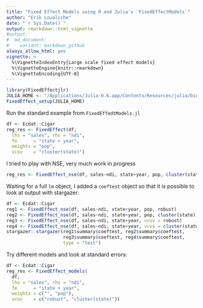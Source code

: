 ```yaml
---
title: "Fixed Effect Models using R and Julia's `FixedEffectModels`"
author: "Erik Loualiche"
date: "`r Sys.Date()`"
output: rmarkdown::html_vignette
#output:
#  md_document:
#    variant: markdown_github
always_allow_html: yes
vignette: >
  %\VignetteIndexEntry{Large scale fixed effect models}
  %\VignetteEngine{knitr::rmarkdown}
  %\VignetteEncoding{UTF-8}
---
```




```r
library(FixedEffectjlr)
JULIA_HOME <- "/Applications/Julia-0.6.app/Contents/Resources/julia/bin/"
FixedEffect_setup(JULIA_HOME)
```
 
Run the standard example from `FixedEffedtModels.jl`

```r
df <- Ecdat::Cigar
reg_res <- FixedEffect(df,
  lhs = "sales", rhs = "ndi",
  fe      = "state + year",
  weights = "pop",
  vcov    = "cluster(state)")
```

I tried to play with NSE, very much work in progress
```r
reg_res <- FixedEffect_nse(df, sales~ndi, state+year, pop, cluster(state))
```

Waiting for a full `lm` object, I added a `coeftest` object so that it is possible to look at output with stargazer:
```r
df <- Ecdat::Cigar
reg1 <- FixedEffect_nse(df, sales~ndi, state+year, pop, robust)
reg2 <- FixedEffect_nse(df, sales~ndi, state+year, pop, cluster(state))
reg3 <- FixedEffect_nse(df, sales~ndi, state+year, vcov = robust)
reg4 <- FixedEffect_nse(df, sales~ndi, state+year, vcov = cluster(state))
stargazer::stargazer(reg1$summary$coeftest, reg2$summary$coeftest,
                     reg3$summary$coeftest, reg4$summary$coeftest,
                     type = "text")
```

Try different models and look at standard errors:
```r
df <- Ecdat::Cigar
reg_res <- FixedEffect_models(
  df,
  lhs = "sales", rhs = "ndi",
  fe      = "state + year",
  weights = c("", "pop"),
  vcov    = c("robust", "cluster(state)"))
```


